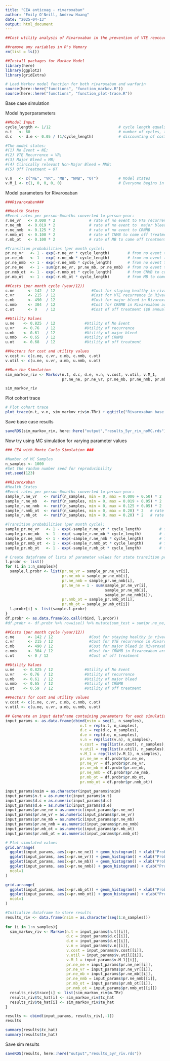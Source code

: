 ```yaml
---
title: "CEA anticoag - rivaroxaban"
author: "Emily O'Neill, Andrew Huang"
date: "2025-04-13"
output: html_document
---
```


```r
##Cost utility analysis of Rivaroxaban in the prevention of VTE reoccurrence versus standard or care with warfarin: A markov Model-Based Simulation  

##remove any variables in R's Memory 
rm(list = ls()) 

##Install packages for Markov Model
library(here)
library(ggplot2)
library(gridExtra)

# Load Markov model function for both rivaroxaban and warfarin
source(here::here("functions", "function_markov.R"))
source(here::here("functions", "function_plot-trace.R"))

``` 

Base case simulation

Model hyperparameters

```r
##Model Input
cycle_length <- 1/12                              # cycle length equals 1 month
n.t   <- 60                                       # number of cycles, time horizon equals 1 year 
d.c   <- d.e <- 0.05 / (1/cycle_length)           # discounting of costs and QALYs, annual rate = 5%

#The model states: 
#(1) No Event = NE; 
#(2) VTE Recurrence = VR; 
#(3) Major Bleed = MB; 
#(4) Clinically relevant Non-Major Bleed = NMB; 
#(5) Off Treatment = OT 

v.n   <- c("NE", "VR", "MB", "NMB", "OT")         # Model states  
v.M_1 <- c(1, 0, 0, 0, 0)                         # Everyone begins in no event state

``` 

Model parameters for Rivaroxaban

```r
###Rivaroxaban### 

##Health States 
#Event rates per person-6months converted to person-year:
r.ne_vr   <- 0.000 * 2               # rate of no event to VTE recurrence 
r.ne_mb   <- 0.019 * 2               # rate of no event to  major bleed 
r.ne_nmb  <- 0.125 * 2               # rate of no event to CRNMB
r.nmb_ot  <- 0.100 * 2               # rate of CNMB to come off treatment  
r.mb_ot   <- 0.100 * 2               # rate of MB to come off treatment 

#Transition probabilities (per month cycle): 
pr.ne_vr   <- 1 - exp(-r.ne_vr * cycle_length)        # from no event to VTE recurrence 
pr.ne_mb   <- 1 - exp(-r.ne_mb * cycle_length)        # from no event to  major bleed 
pr.ne_nmb  <- 1 - exp(-r.ne_nmb * cycle_length)       # from no event to CRNMB
pr.ne_ne   <- 1 - sum(pr.ne_vr, pr.ne_mb, pr.ne_nmb)  # from no event to no event  
pr.nmb_ot  <- 1 - exp(-r.nmb_ot * cycle_length)       # from CNMB to come off treatment  
pr.mb_ot   <- 1 - exp(-r.mb_ot * cycle_length)        # from MB to come off treatment  

##Costs (per month cycle (year/12))
c.ne      <- 142  / 12                #Cost for staying healthy in rivaroxaban arm
c.vr      <- 215  / 12                #Cost for VTE recurrence in Rivaroxaban arm ($215 annually) 
c.mb      <- 490  / 12                #Cost for major bleed in Rivaroxaban arm ($490 annually)
c.nmb     <- 304  / 12                #Cost for CRNMB in Rivaroxaban arm ($304 annually)
c.ot      <- 0    / 12                #Cost of off treatment ($0 annually)

##Utility Values
u.ne    <- 0.825  / 12             #Utility of No Event
u.vr    <- 0.76   / 12             #Utility of recurrence  
u.mb    <- 0.61   / 12             #Utility of major bleed
u.nmb   <- 0.65   / 12             #Utility of CRNMB 
u.ot    <- 0.68   / 12             #Utility of off treatment 

##Vectors for cost and utility values 
v.cost <- c(c.ne, c.vr, c.mb, c.nmb, c.ot)
v.util <- c(u.ne, u.vr, u.mb, u.nmb, u.ot)

``` 

```r
##Run the Simulation
sim_markov_riv <- Markov(n.t, d.c, d.e, v.n, v.cost, v.util, v.M_1, 
                         pr.ne_ne, pr.ne_vr, pr.ne_mb, pr.ne_nmb, pr.mb_ot, pr.nmb_ot)

sim_markov_riv

```
Plot cohort trace
```r

# Plot cohort trace
plot_trace(n.t, v.n, sim_markov_riv$m.TRr) + ggtitle("Rivaroxaban base case")

```

Save base case results

```r

saveRDS(sim_markov_riv, here::here("output","results_5yr_riv_noMC.rds"))

```

Now try using MC simulation for varying parameter values

```r
### CEA with Monte Carlo Simulation ###

#Number of MC Samples
n_samples <- 1000
#Set the random number seed for reproducibility
set.seed(123) 

##Rivaroxaban
#Health States 
#Event rates per person-6months converted to person-year:
sample_r.ne_vr   <- runif(n_samples, min = 0, max = 0.000 + 0.50) * 2   # rate of no event to VTE recurrence 
sample_r.ne_mb   <- runif(n_samples, min = 0, max = 0.019 + 0.05) * 2   # rate of no event to  major bleed 
sample_r.ne_nmb  <- runif(n_samples, min = 0, max = 0.125 + 0.05) * 2   # rate of no event to CRNMB
sample_r.nmb_ot  <- runif(n_samples, min = 0, max = 0.20) * 2   # rate of CNMB to come off treatment  
sample_r.mb_ot   <- runif(n_samples, min = 0, max = 0.20) * 2   # rate of MB to come off treatment 

#Transition probabilities (per month cycle): 
sample_pr.ne_vr   <- 1 - exp(-sample_r.ne_vr * cycle_length)        # from no event to VTE recurrence 
sample_pr.ne_mb   <- 1 - exp(-sample_r.ne_mb * cycle_length)        # from no event to  major bleed 
sample_pr.ne_nmb  <- 1 - exp(-sample_r.ne_nmb * cycle_length)       # from no event to CRNMB
sample_pr.nmb_ot  <- 1 - exp(-sample_r.nmb_ot * cycle_length)       # from CNMB to come off treatment  
sample_pr.mb_ot   <- 1 - exp(-sample_r.mb_ot * cycle_length)        # from MB to come off treatment  

# Create dataframe of lists of parameter values for state transition probabilities
l.probr <- list()
for (i in 1:n_samples){
  sample.l.probr <- list(pr.ne_vr = sample_pr.ne_vr[i],
                         pr.ne_mb = sample_pr.ne_mb[i],
                         pr.ne_nmb = sample_pr.ne_nmb[i],
                         pr.ne_ne = 1 - sum(sample_pr.ne_vr[i],
                                            sample_pr.ne_mb[i],
                                            sample_pr.ne_nmb[i]),
                         pr.nmb_ot = sample_pr.nmb_ot[i],
                         pr.mb_ot = sample_pr.mb_ot[i])
  l.probr[i] <- list(sample.l.probr)
}
df.probr <- as.data.frame(do.call(rbind, l.probr))
#df.probr <- df.probr %>% rowwise() %>% mutate(sum_test = sum(pr.ne_ne, pr.ne_vr, pr.ne_mb, pr.ne_nmb))

##Costs (per month cycle (year/12))
c.ne      <- 142 / 12                #Cost for staying healthy in rivaroxaban arm
c.vr      <- 215 / 12                #Cost for VTE recurrence in Rivaroxaban arm ($73) 
c.mb      <- 490 / 12                #Cost for major bleed in Rivaroxaban arm ($348)
c.nmb     <- 304 / 12                #Cost for CRNMB in Rivaroxaban arm ($162)
c.ot      <- 0 / 12                  #Cost of off treatment

##Utility Values
u.ne    <- 0.825 / 12              #Utility of No Event
u.vr    <- 0.76  / 12              #Utility of recurrence  
u.mb    <- 0.61  / 12              #Utility of major bleed
u.nmb   <- 0.65  / 12              #Utility of CRNMB 
u.ot    <- 0.59  / 12              #Utility of off treatment  

##Vectors for cost and utility values 
v.cost <- c(c.ne, c.vr, c.mb, c.nmb, c.ot)
v.util <- c(u.ne, u.vr, u.mb, u.nmb, u.ot)

## Generate an input dataframe containing parameters for each simulation
input_params <- as.data.frame(cbind(nsim = seq(1, n_samples),
                                 n.t = rep(n.t, n_samples),
                                 d.c = rep(d.c, n_samples),
                                 d.e = rep(d.e, n_samples),
                                 v.n = rep(list(v.n), n_samples),
                                 v.cost = rep(list(v.cost), n_samples),
                                 v.util = rep(list(v.util), n_samples),
                                 v.M_1 = rep(list(v.M_1), n_samples),
                                 pr.ne_ne = df.probr$pr.ne_ne,
                                 pr.ne_vr = df.probr$pr.ne_vr,
                                 pr.ne_mb = df.probr$pr.ne_mb,
                                 pr.ne_nmb = df.probr$pr.ne_nmb,
                                 pr.mb_ot = df.probr$pr.mb_ot,
                                 pr.nmb_ot = df.probr$pr.nmb_ot))

input_params$nsim = as.character(input_params$nsim)
input_params$n.t = as.numeric(input_params$n.t)
input_params$d.c = as.numeric(input_params$d.c)
input_params$d.e = as.numeric(input_params$d.e)
input_params$pr.ne_ne = as.numeric(input_params$pr.ne_ne)
input_params$pr.ne_vr = as.numeric(input_params$pr.ne_vr)
input_params$pr.ne_mb = as.numeric(input_params$pr.ne_mb)
input_params$pr.ne_nmb = as.numeric(input_params$pr.ne_nmb)
input_params$pr.mb_ot = as.numeric(input_params$pr.mb_ot)
input_params$pr.nmb_ot = as.numeric(input_params$pr.nmb_ot)

```

```r
# Plot simulated values
grid.arrange(
  ggplot(input_params, aes(x=pr.ne_ne)) + geom_histogram() + xlab("Probability of no event to no event"),
  ggplot(input_params, aes(x=pr.ne_vr)) + geom_histogram() + xlab("Probability of no event to vr"),
  ggplot(input_params, aes(x=pr.ne_mb)) + geom_histogram() + xlab("Probability of no event to mb"),
  ggplot(input_params, aes(x=pr.ne_nmb)) + geom_histogram() + xlab("Probability of no event to nmb"),
  ncol=1
)

grid.arrange(
  ggplot(input_params, aes(x=pr.mb_ot)) + geom_histogram() + xlab("Probability of mb to off-treatment"),
  ggplot(input_params, aes(x=pr.nmb_ot)) + geom_histogram() + xlab("Probability of nmb to off-treatment"),
  ncol=1
)
```

```r
#Initialize dataframe to store results
results_riv <- data.frame(nsim = as.character(seq(1:n_samples)))
  
for (i in 1:n_samples){
  sim_markov_riv <- Markov(n.t = input_params$n.t[[i]], 
                           d.c = input_params$d.c[[i]],  
                           d.e = input_params$d.e[[i]],  
                           v.n = input_params$v.n[[i]],  
                           v.cost = input_params$v.cost[[i]],  
                           v.util = input_params$v.util[[i]],  
                           v.M_1 = input_params$v.M_1[[i]],  
                           pr.ne_ne = input_params$pr.ne_ne[[i]],  
                           pr.ne_vr = input_params$pr.ne_vr[[i]],  
                           pr.ne_mb = input_params$pr.ne_mb[[i]],  
                           pr.ne_nmb = input_params$pr.ne_nmb[[i]],  
                           pr.mb_ot = input_params$pr.mb_ot[[i]],  
                           pr.nmb_ot = input_params$pr.nmb_ot[[i]])
  results_riv$trace[i] <- list(sim_markov_riv$m.TRr)
  results_riv$tc_hat[i] <- sim_markov_riv$tc_hat
  results_riv$te_hat[i] <- sim_markov_riv$te_hat
}
```

```r

results <- cbind(input_params, results_riv[,-1])
results

```

```r

summary(results$tc_hat)
summary(results$te_hat)

```

Save sim results

```r

saveRDS(results, here::here("output","results_5yr_riv.rds"))

```


